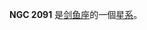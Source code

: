 {{NGCInfoBox|NGCID=NGC 2091|發現者=約翰·弗里德里希·威廉·赫歇爾|發現日期=-年-月-日|其他編號=ESO 57-SC21|曆元=J2000.0|赤經=5時40分58.1秒
|赤緯=-69°26'14"|星座=剑鱼座|星體=星系|星等=12.1|表面亮度=|藍等=12.4}}

'''NGC 2091''' 是[[剑鱼座|剑鱼座]]的一個[[星系|星系]]。

{{NGCReference|2091}}
{{Catalogs|NGC=2091}}